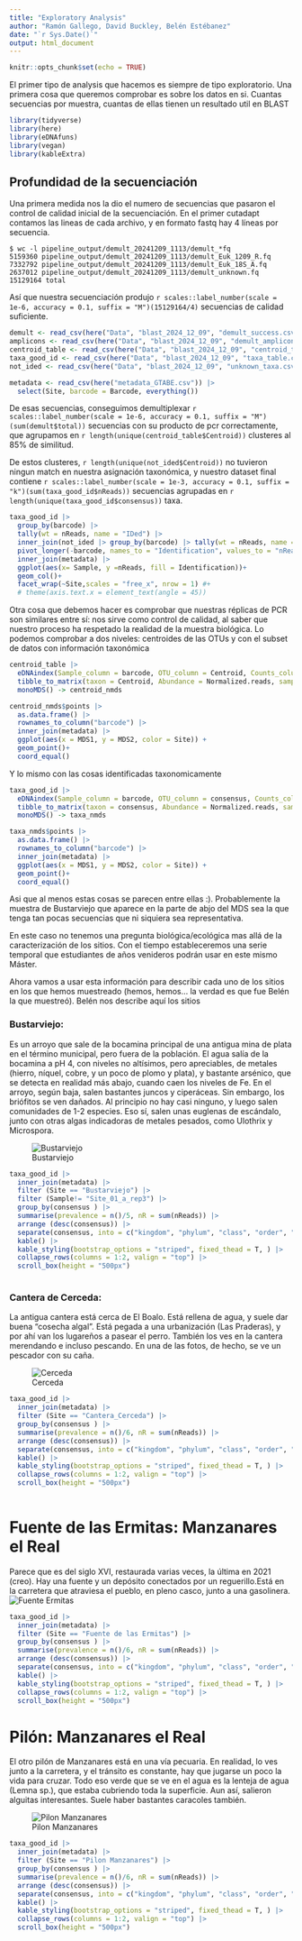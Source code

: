```yaml
---
title: "Exploratory Analysis"
author: "Ramón Gallego, David Buckley, Belén Estébanez"
date: "`r Sys.Date()`"
output: html_document
---
```


```r
knitr::opts_chunk$set(echo = TRUE)
```

El primer tipo de analysis que hacemos es siempre de tipo exploratorio. Una primera cosa que queremos comprobar es sobre los datos en si. Cuantas secuencias por muestra, cuantas de ellas tienen un resultado util en BLAST

```r

library(tidyverse)
library(here)
library(eDNAfuns)
library(vegan)
library(kableExtra)

```

## Profundidad de la secuenciación

Una primera medida nos la dio el numero de secuencias que pasaron el control de calidad inicial de la secuenciación. En el primer cutadapt contamos las lineas de cada archivo, y en formato fastq hay 4 líneas por secuencia. 

```
$ wc -l pipeline_output/demult_20241209_1113/demult_*fq
5159360 pipeline_output/demult_20241209_1113/demult_Euk_1209_R.fq 
7332792 pipeline_output/demult_20241209_1113/demult_Euk_18S_A.fq
2637012 pipeline_output/demult_20241209_1113/demult_unknown.fq
15129164 total 
```
Así que nuestra secuenciación produjo `r scales::label_number(scale = 1e-6, accuracy = 0.1, suffix = "M")(15129164/4)` secuencias de calidad suficiente. 

```r
demult <- read_csv(here("Data", "blast_2024_12_09", "demult_success.csv"))
amplicons <- read_csv(here("Data", "blast_2024_12_09", "demult_amplicons.csv"))
centroid_table <- read_csv(here("Data", "blast_2024_12_09", "centroid_table.csv"))
taxa_good_id <- read_csv(here("Data", "blast_2024_12_09", "taxa_table.csv"))
not_ided <- read_csv(here("Data", "blast_2024_12_09", "unknown_taxa.csv"))

metadata <- read_csv(here("metadata_GTABE.csv")) |> 
  select(Site, barcode = Barcode, everything())
```

De esas secuencias, conseguimos demultiplexar `r scales::label_number(scale = 1e-6, accuracy = 0.1, suffix = "M")(sum(demult$total))` secuencias con  su producto de pcr correctamente, que agrupamos en `r length(unique(centroid_table$Centroid)) ` clusteres al 85% de similitud. 

De estos clusteres, `r length(unique(not_ided$Centroid)) ` no tuvieron ningun match en nuestra asignación taxonómica, y nuestro dataset final contiene `r scales::label_number(scale = 1e-3, accuracy = 0.1, suffix = "k")(sum(taxa_good_id$nReads))` secuencias agrupadas en `r length(unique(taxa_good_id$consensus)) ` taxa.

```r
taxa_good_id |> 
  group_by(barcode) |>
  tally(wt = nReads, name = "IDed") |> 
  inner_join(not_ided |> group_by(barcode) |> tally(wt = nReads, name = "NotIDed")) |> 
  pivot_longer(-barcode, names_to = "Identification", values_to = "nReads") |> 
  inner_join(metadata) |> 
  ggplot(aes(x= Sample, y =nReads, fill = Identification))+
  geom_col()+
  facet_wrap(~Site,scales = "free_x", nrow = 1) #+
  # theme(axis.text.x = element_text(angle = 45))


```
Otra cosa que debemos hacer es comprobar que nuestras réplicas de PCR son similares entre sí: nos sirve como control de calidad, al saber que nuestro proceso ha respetado la realidad de la muestra biológica. Lo podemos comprobar a dos niveles: centroides de las OTUs y con el subset de datos con información taxonómica

```r
centroid_table |> 
  eDNAindex(Sample_column = barcode, OTU_column = Centroid, Counts_column = nReads) |> 
  tibble_to_matrix(taxon = Centroid, Abundance = Normalized.reads, sample.name = barcode, transformation = "none") |> 
  monoMDS() -> centroid_nmds

centroid_nmds$points |> 
  as.data.frame() |> 
  rownames_to_column("barcode") |> 
  inner_join(metadata) |> 
  ggplot(aes(x = MDS1, y = MDS2, color = Site)) +
  geom_point()+
  coord_equal()

```
Y lo mismo con las cosas identificadas taxonomicamente

```r
taxa_good_id |> 
  eDNAindex(Sample_column = barcode, OTU_column = consensus, Counts_column = nReads) |> 
  tibble_to_matrix(taxon = consensus, Abundance = Normalized.reads, sample.name = barcode, transformation = "none") |> 
  monoMDS() -> taxa_nmds

taxa_nmds$points |> 
  as.data.frame() |> 
  rownames_to_column("barcode") |> 
  inner_join(metadata) |> 
  ggplot(aes(x = MDS1, y = MDS2, color = Site)) +
  geom_point()+
  coord_equal()
```
Asi que al menos estas cosas se parecen entre ellas :). Probablemente la muestra de Bustarviejo que aparece en la parte de abjo del MDS sea la que tenga tan pocas secuencias que ni siquiera sea representativa.

En este caso no tenemos una pregunta biológica/ecológica mas allá de la caracterización de los sitios. Con el tiempo estableceremos una serie temporal que estudiantes de años venideros podrán usar en este mismo Máster.

Ahora vamos a usar esta información para describir cada uno de los sitios en los que hemos muestreado (hemos, hemos... la verdad es que fue Belén la que muestreó). Belén nos describe aquí los sitios

### Bustarviejo: 

 Es un arroyo que sale de la bocamina principal de una antigua mina de plata en el término municipal, pero fuera de la población. El agua salía de la bocamina a pH 4, con niveles no altísimos, pero apreciables, de metales (hierro, níquel, cobre, y un poco de plomo y plata), y bastante arsénico, que se detecta en realidad más abajo, cuando caen los niveles de Fe.
 En el arroyo, según baja, salen bastantes juncos y ciperáceas. Sin embargo, los briófitos se ven dañados. Al principio no hay casi ninguno, y luego salen comunidades de 1-2 especies. Eso sí, salen unas euglenas de escándalo, junto con otras algas indicadoras de metales pesados, como Ulothrix y Microspora.
 
![Bustarviejo](Datos_sobrelos_sitios_de_muestreo/Bustarviejo-1.jpg)
 
```r
taxa_good_id |> 
  inner_join(metadata) |> 
  filter (Site == "Bustarviejo") |> 
  filter (Sample!= "Site_01_a_rep3") |> 
  group_by(consensus ) |> 
  summarise(prevalence = n()/5, nR = sum(nReads)) |> 
  arrange (desc(consensus)) |> 
  separate(consensus, into = c("kingdom", "phylum", "class", "order", "family", "genus", "species"), sep = "%") |> 
  kable() |> 
  kable_styling(bootstrap_options = "striped", fixed_thead = T, ) |> 
  collapse_rows(columns = 1:2, valign = "top") |> 
  scroll_box(height = "500px")
  
```
 
 
### Cantera de Cerceda:

La antigua cantera está cerca de El Boalo. Está rellena de agua, y suele dar buena "cosecha algal". Está pegada a una urbanización (Las Praderas), y por ahí van los lugareños a pasear el perro. También los ves en la cantera merendando e incluso pescando. En una de las fotos, de hecho, se ve un pescador con su caña. 

![Cerceda](Datos_sobrelos_sitios_de_muestreo/Cerceda1.jpg)

```r
taxa_good_id |> 
  inner_join(metadata) |> 
  filter (Site == "Cantera_Cerceda") |> 
  group_by(consensus ) |> 
  summarise(prevalence = n()/6, nR = sum(nReads)) |> 
  arrange (desc(consensus)) |> 
  separate(consensus, into = c("kingdom", "phylum", "class", "order", "family", "genus", "species"), sep = "%") |> 
  kable() |> 
  kable_styling(bootstrap_options = "striped", fixed_thead = T, ) |> 
  collapse_rows(columns = 1:2, valign = "top") |> 
  scroll_box(height = "500px")
  
```

# Fuente de las Ermitas: Manzanares el Real
Parece que es del siglo XVI, restaurada varias veces, la última en 2021 (creo). Hay una fuente y un depósito conectados por un reguerillo.Está en la carretera que atraviesa el pueblo, en pleno casco, junto a una gasolinera.
![Fuente Ermitas](Datos_sobrelos_sitios_de_muestreo/Fuente_Ermitas.jpg)
```r
taxa_good_id |> 
  inner_join(metadata) |> 
  filter (Site == "Fuente de las Ermitas") |> 
  group_by(consensus ) |> 
  summarise(prevalence = n()/6, nR = sum(nReads)) |> 
  arrange (desc(consensus)) |> 
  separate(consensus, into = c("kingdom", "phylum", "class", "order", "family", "genus", "species"), sep = "%") |> 
  kable() |> 
  kable_styling(bootstrap_options = "striped", fixed_thead = T, ) |> 
  collapse_rows(columns = 1:2, valign = "top") |> 
  scroll_box(height = "500px")
```

# Pilón: Manzanares el Real

El otro pilón de Manzanares está en una vía pecuaria. En realidad, lo ves junto a la carretera, y el tránsito es constante, hay que jugarse un poco la vida para cruzar. Todo eso verde que se ve en el agua es la lenteja de agua (Lemna sp.), que estaba cubriendo toda la superficie. Aun así, salieron alguitas interesantes. Suele haber bastantes caracoles también.

![Pilon Manzanares](Datos_sobrelos_sitios_de_muestreo/Pilon_manzana3.jpg)

```r
taxa_good_id |> 
  inner_join(metadata) |> 
  filter (Site == "Pilon Manzanares") |> 
  group_by(consensus ) |> 
  summarise(prevalence = n()/6, nR = sum(nReads)) |> 
  arrange (desc(consensus)) |> 
  separate(consensus, into = c("kingdom", "phylum", "class", "order", "family", "genus", "species"), sep = "%") |> 
  kable() |> 
  kable_styling(bootstrap_options = "striped", fixed_thead = T, ) |> 
  collapse_rows(columns = 1:2, valign = "top") |> 
  scroll_box(height = "500px")
```